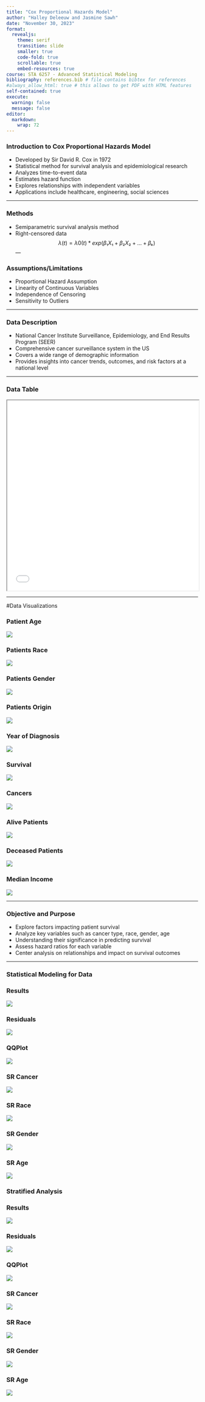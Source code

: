 ```yaml
---
title: "Cox Proportional Hazards Model"
author: "Halley Deleeuw and Jasmine Sawh"
date: "November 30, 2023"
format: 
  revealjs:
    theme: serif
    transition: slide
    smaller: true
    code-fold: true
    scrollable: true
    embed-resources: true
course: STA 6257 - Advanced Statistical Modeling
bibliography: references.bib # file contains bibtex for references
#always_allow_html: true # this allows to get PDF with HTML features
self-contained: true
execute: 
  warning: false
  message: false
editor: 
  markdown: 
    wrap: 72
---
```


### Introduction to Cox Proportional Hazards Model

- Developed by Sir David R. Cox in 1972
- Statistical method for survival analysis and epidemiological research
- Analyzes time-to-event data
- Estimates hazard function
- Explores relationships with independent variables
- Applications include healthcare, engineering, social sciences 

---

### Methods

- Semiparametric survival analysis method
- Right-censored data 
$$
λ(t) = λ0(t) * exp(β₁X₁ + β₂X₂ + ... + βₖ)
$$
---

### Assumptions/Limitations

- Proportional Hazard Assumption
- Linearity of Continuous Variables
- Independence of Censoring
- Sensitivity to Outliers

---

### Data Description

- National Cancer Institute Surveillance, Epidemiology, and End Results Program (SEER)
- Comprehensive cancer surveillance system in the US
- Covers a wide range of demographic information 
- Provides insights into cancer trends, outcomes, and risk factors at a national level 

---

### Data Table
<iframe src="styled_table.html" width="100%" height="500" html lang="en" charset="UTF-8"></iframe>

---

#Data Visualizations

::: panel-tabset

### Patient Age

![](Images/density.jpg)

### Patients Race

![](Images/race.png)

### Patients Gender

![](Images/Gender.jpg)

### Patients Origin 

![](Images/origin.jpg)

### Year of Diagnosis 

![](Images/diagnosis.jpg)

### Survival

![](Images/survival.jpg)

### Cancers

![](Images/cancer.jpg)

### Alive Patients

![](Images/alive.jpg)

### Deceased Patients

![](Images/dead.jpg)

### Median Income

![](Images/income.jpg)

:::

---

### Objective and Purpose

- Explore factors impacting patient survival
- Analyze key variables such as cancer type, race, gender, age
- Understanding their significance in predicting survival 
- Assess hazard ratios for each variable 
- Center analysis on relationships and impact on survival outcomes

---

### Statistical Modeling for Data

::: panel-tabset

### Results

![](Images/hazardmodel.jpg)

### Residuals
![](Images/residuals.png)

### QQPlot 
![](Images/QQplot.jpg)

### SR Cancer
![](Images/residual1.jpg)

### SR Race
![](Images/resiudal2.jpg)

### SR Gender
![](Images/residual3.jpg)

### SR Age
![](Images/residual4.jpg)

:::

### Stratified Analysis 

::: panel-tabset

### Results

![](Images/hazardmodel.jpg)

### Residuals
![](Images/residuals.png)

### QQPlot 
![](Images/QQplot.jpg)

### SR Cancer
![](Images/residual1.jpg)

### SR Race
![](Images/resiudal2.jpg)

### SR Gender
![](Images/residual3.jpg)

### SR Age
![](Images/residual4.jpg)





:::